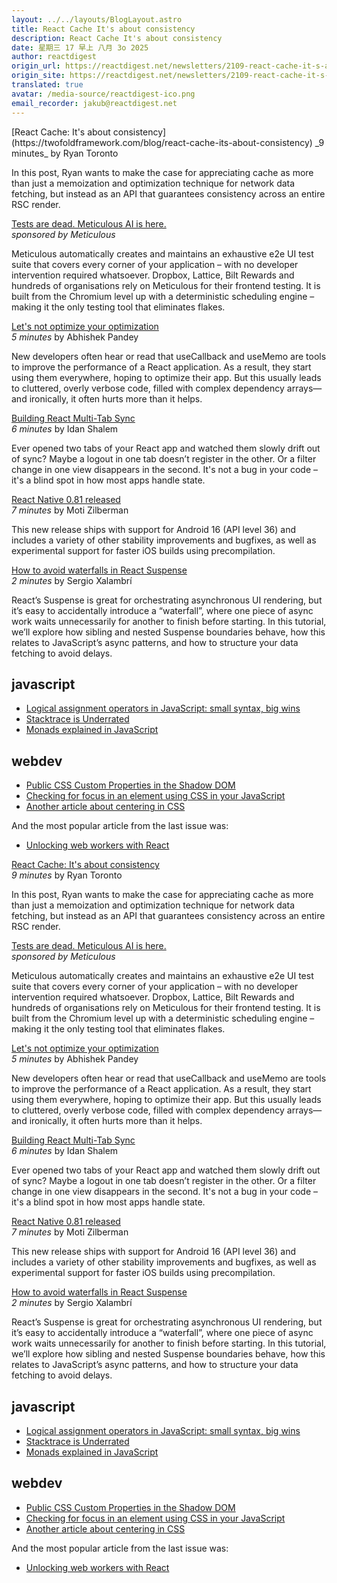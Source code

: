 ```yaml
---
layout: ../../layouts/BlogLayout.astro
title: React Cache It's about consistency
description: React Cache It's about consistency
date: 星期三 17 早上 八月 3o 2025
author: reactdigest
origin_url: https://reactdigest.net/newsletters/2109-react-cache-it-s-about-consistency
origin_site: https://reactdigest.net/newsletters/2109-react-cache-it-s-about-consistency
translated: true
avatar: /media-source/reactdigest-ico.png
email_recorder: jakub@reactdigest.net
---
```



<Reference
  client:only="react"
  title="React Cache: It's about consistency"
  url="https://reactdigest.net/newsletters/2109-react-cache-it-s-about-consistency"
/>

<Detail client:only="react">
[React Cache: It's about consistency](https://twofoldframework.com/blog/react-cache-its-about-consistency)  
_9 minutes_ by Ryan Toronto

In this post, Ryan wants to make the case for appreciating cache as more than just a memoization and optimization technique for network data fetching, but instead as an API that guarantees consistency across an entire RSC render.

[Tests are dead. Meticulous AI is here.](https://www.meticulous.ai/?utm_source=react_digest)  
_sponsored by Meticulous_

Meticulous automatically creates and maintains an exhaustive e2e UI test suite that covers every corner of your application – with no developer intervention required whatsoever. Dropbox, Lattice, Bilt Rewards and hundreds of organisations rely on Meticulous for their frontend testing. It is built from the Chromium level up with a deterministic scheduling engine – making it the only testing tool that eliminates flakes.

[Let's not optimize your optimization](https://dev.to/abhishekkrpand1/lets-not-optimize-your-optimization-2he6)  
_5 minutes_ by Abhishek Pandey

New developers often hear or read that useCallback and useMemo are tools to improve the performance of a React application. As a result, they start using them everywhere, hoping to optimize their app. But this usually leads to cluttered, overly verbose code, filled with complex dependency arrays—and ironically, it often hurts more than it helps.

[Building React Multi-Tab Sync](https://dev.to/idanshalem/building-react-multi-tab-sync-a-custom-hook-with-the-broadcastchannel-api-c6d)  
_6 minutes_ by Idan Shalem

Ever opened two tabs of your React app and watched them slowly drift out of sync? Maybe a logout in one tab doesn’t register in the other. Or a filter change in one view disappears in the second. It's not a bug in your code – it's a blind spot in how most apps handle state.

[React Native 0.81 released](https://reactnative.dev/blog/2025/08/12/react-native-0.81)  
_7 minutes_ by Moti Zilberman

This new release ships with support for Android 16 (API level 36) and includes a variety of other stability improvements and bugfixes, as well as experimental support for faster iOS builds using precompilation.

[How to avoid waterfalls in React Suspense](https://sergiodxa.com/tutorials/avoid-waterfalls-in-react-suspense)  
_2 minutes_ by Sergio Xalambrí

React’s Suspense is great for orchestrating asynchronous UI rendering, but it’s easy to accidentally introduce a “waterfall”, where one piece of async work waits unnecessarily for another to finish before starting. In this tutorial, we’ll explore how sibling and nested Suspense boundaries behave, how this relates to JavaScript’s async patterns, and how to structure your data fetching to avoid delays.

## javascript

- [Logical assignment operators in JavaScript: small syntax, big wins](https://allthingssmitty.com/2025/07/28/logical-assignment-operators-in-javascript-small-syntax-big-wins/)
- [Stacktrace is Underrated](https://www.heyfirst.co/posts/stacktrace-is-underrated/)
- [Monads explained in JavaScript](https://playfulprogramming.com/posts/monads-explained-in-js)

## webdev

- [Public CSS Custom Properties in the Shadow DOM](https://michaelwarren.dev/blog/css-variables-in-wc/)
- [Checking for focus in an element using CSS in your JavaScript](https://gomakethings.com/checking-for-focus-in-an-element-using-css-in-your-javascript/)
- [Another article about centering in CSS](https://piccalil.li/blog/another-article-about-centering-in-css/)

And the most popular article from the last issue was:

- [Unlocking web workers with React](https://www.rahuljuliato.com/posts/react-workers)

</Detail>

[React Cache: It's about consistency](https://twofoldframework.com/blog/react-cache-its-about-consistency)  
_9 minutes_ by Ryan Toronto

In this post, Ryan wants to make the case for appreciating cache as more than just a memoization and optimization technique for network data fetching, but instead as an API that guarantees consistency across an entire RSC render.

[Tests are dead. Meticulous AI is here.](https://www.meticulous.ai/?utm_source=react_digest)  
_sponsored by Meticulous_

Meticulous automatically creates and maintains an exhaustive e2e UI test suite that covers every corner of your application – with no developer intervention required whatsoever. Dropbox, Lattice, Bilt Rewards and hundreds of organisations rely on Meticulous for their frontend testing. It is built from the Chromium level up with a deterministic scheduling engine – making it the only testing tool that eliminates flakes.

[Let's not optimize your optimization](https://dev.to/abhishekkrpand1/lets-not-optimize-your-optimization-2he6)  
_5 minutes_ by Abhishek Pandey

New developers often hear or read that useCallback and useMemo are tools to improve the performance of a React application. As a result, they start using them everywhere, hoping to optimize their app. But this usually leads to cluttered, overly verbose code, filled with complex dependency arrays—and ironically, it often hurts more than it helps.

[Building React Multi-Tab Sync](https://dev.to/idanshalem/building-react-multi-tab-sync-a-custom-hook-with-the-broadcastchannel-api-c6d)  
_6 minutes_ by Idan Shalem

Ever opened two tabs of your React app and watched them slowly drift out of sync? Maybe a logout in one tab doesn’t register in the other. Or a filter change in one view disappears in the second. It's not a bug in your code – it's a blind spot in how most apps handle state.

[React Native 0.81 released](https://reactnative.dev/blog/2025/08/12/react-native-0.81)  
_7 minutes_ by Moti Zilberman

This new release ships with support for Android 16 (API level 36) and includes a variety of other stability improvements and bugfixes, as well as experimental support for faster iOS builds using precompilation.

[How to avoid waterfalls in React Suspense](https://sergiodxa.com/tutorials/avoid-waterfalls-in-react-suspense)  
_2 minutes_ by Sergio Xalambrí

React’s Suspense is great for orchestrating asynchronous UI rendering, but it’s easy to accidentally introduce a “waterfall”, where one piece of async work waits unnecessarily for another to finish before starting. In this tutorial, we’ll explore how sibling and nested Suspense boundaries behave, how this relates to JavaScript’s async patterns, and how to structure your data fetching to avoid delays.

## javascript

- [Logical assignment operators in JavaScript: small syntax, big wins](https://allthingssmitty.com/2025/07/28/logical-assignment-operators-in-javascript-small-syntax-big-wins/)
- [Stacktrace is Underrated](https://www.heyfirst.co/posts/stacktrace-is-underrated/)
- [Monads explained in JavaScript](https://playfulprogramming.com/posts/monads-explained-in-js)

## webdev

- [Public CSS Custom Properties in the Shadow DOM](https://michaelwarren.dev/blog/css-variables-in-wc/)
- [Checking for focus in an element using CSS in your JavaScript](https://gomakethings.com/checking-for-focus-in-an-element-using-css-in-your-javascript/)
- [Another article about centering in CSS](https://piccalil.li/blog/another-article-about-centering-in-css/)

And the most popular article from the last issue was:

- [Unlocking web workers with React](https://www.rahuljuliato.com/posts/react-workers)
